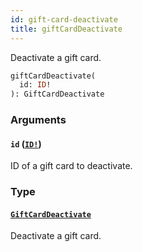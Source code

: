 ```yaml
---
id: gift-card-deactivate
title: giftCardDeactivate
---
```


Deactivate a gift card.

```graphql
giftCardDeactivate(
  id: ID!
): GiftCardDeactivate

```

### Arguments

#### `id` ([`ID!`](/developer/api-reference/scalars/id))

ID of a gift card to deactivate.

### Type

#### [`GiftCardDeactivate`](/developer/api-reference/objects/gift-card-deactivate)

Deactivate a gift card.
